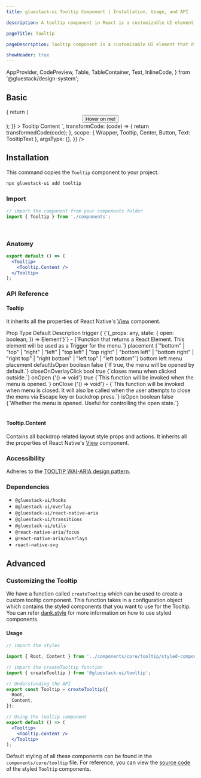 ```yaml
---
title: gluestack-ui Tooltip Component | Installation, Usage, and API

description: A tooltip component in React is a customizable UI element that provides additional info when users interact with it.

pageTitle: Tooltip

pageDescription: Tooltip component is a customizable UI element that displays additional info when users interact with it, enhancing UX.

showHeader: true
---
```



<Meta title="components/Overlay/Tooltip" />

  AppProvider,
  CodePreview,
  Table,
  TableContainer,
  Text,
  InlineCode,
} from '@gluestack/design-system';


## Basic

<AppProvider>
  <CodePreview
    showComponentRenderer={true}
    showArgsController={false}
    metaData={{
      code: ` 
<Tooltip
  placement={"top"}
  trigger={(triggerProps) => {
    return (
      <Center>
        <Button {...triggerProps}>
          <Button.Text>Hover on me!</Button.Text>
        </Button>
      </Center>
    );
  }}
>
  <Tooltip.Content>
    <Text
      sx={{
        color: '$white',
        px: '$0.5',
        py: '$0.5',
        fontSize: 12,
      }}
    >
      Tooltip Content
    </Text>
  </Tooltip.Content>
</Tooltip>
    `,
      transformCode: (code) => {
        return transformedCode(code);
      },
      scope: { Wrapper, Tooltip, Center, Button, Text: TooltipText },
      argsType: {},
    }}
  />
</AppProvider>
<br />

## Installation

This command copies the `Tooltip` component to your project.

```jsx
npx gluestack-ui add tooltip
```

### Import

```jsx
// import the component from your components folder
import { Tooltip } from './components';
```

<br />

### Anatomy

```jsx
export default () => (
  <Tooltip>
    <Tooltip.Content />
  </Tooltip>
);
```

### API Reference

#### Tooltip

It inherits all the properties of React Native's [View](https://reactnative.dev/docs/view#props) component.

<AppProvider>
  <TableContainer>
    <Table>
      <Table.THead>
        <Table.TR>
          <Table.TH>
            <Table.TText>Prop</Table.TText>
          </Table.TH>
          <Table.TH>
            <Table.TText>Type</Table.TText>
          </Table.TH>
          <Table.TH>
            <Table.TText>Default</Table.TText>
          </Table.TH>
          <Table.TH>
            <Table.TText>Description</Table.TText>
          </Table.TH>
        </Table.TR>
      </Table.THead>
      <Table.TBody>
        <Table.TR>
          <Table.TD>
            <Table.TText>
              <InlineCode>trigger</InlineCode>
            </Table.TText>
          </Table.TD>
          <Table.TD>
            <Table.TText>{`{'(_props: any, state: { open: boolean; }) => Element'}`}</Table.TText>
          </Table.TD>
          <Table.TD>
            <Table.TText>-</Table.TText>
          </Table.TD>
          <Table.TD>
            <Table.TText>{`Function that returns a React Element. This element will be used as a Trigger for the menu.`}</Table.TText>
          </Table.TD>
        </Table.TR>
        <Table.TR>
          <Table.TD>
            <Table.TText>
              <InlineCode>placement</InlineCode>
            </Table.TText>
          </Table.TD>
          <Table.TD>
            <Table.TText>{`"bottom" | "top" | "right" | "left" | "top left" | "top right" | "bottom left" | "bottom right" | "right top" | "right bottom" | "left top" | "left bottom"`}</Table.TText>
          </Table.TD>
          <Table.TD>
            <Table.TText>bottom left</Table.TText>
          </Table.TD>
          <Table.TD>
            <Table.TText>menu placement</Table.TText>
          </Table.TD>
        </Table.TR>
        <Table.TR>
          <Table.TD>
            <Table.TText>
              <InlineCode>defaultIsOpen</InlineCode>
            </Table.TText>
          </Table.TD>
          <Table.TD>
            <Table.TText>boolean</Table.TText>
          </Table.TD>
          <Table.TD>
            <Table.TText>false</Table.TText>
          </Table.TD>
          <Table.TD>
            <Table.TText>{`If true, the menu will be opened by default.`}</Table.TText>
          </Table.TD>
        </Table.TR>
        <Table.TR>
          <Table.TD>
            <Table.TText>
              <InlineCode>closeOnOverlayClick</InlineCode>
            </Table.TText>
          </Table.TD>
          <Table.TD>
            <Table.TText>bool</Table.TText>
          </Table.TD>
          <Table.TD>
            <Table.TText>true</Table.TText>
          </Table.TD>
          <Table.TD>
            <Table.TText>{`closes menu when clicked outside.`}</Table.TText>
          </Table.TD>
        </Table.TR>
        <Table.TR>
          <Table.TD>
            <Table.TText>
              <InlineCode>onOpen</InlineCode>
            </Table.TText>
          </Table.TD>
          <Table.TD>
            <Table.TText>{'() => void'}</Table.TText>
          </Table.TD>
          <Table.TD>
            <Table.TText>true</Table.TText>
          </Table.TD>
          <Table.TD>
            <Table.TText>{`This function will be invoked when the menu is opened.`}</Table.TText>
          </Table.TD>
        </Table.TR>
        <Table.TR>
          <Table.TD>
            <Table.TText>
              <InlineCode>onClose</InlineCode>
            </Table.TText>
          </Table.TD>
          <Table.TD>
            <Table.TText>{'() => void'}</Table.TText>
          </Table.TD>
          <Table.TD>
            <Table.TText>-</Table.TText>
          </Table.TD>
          <Table.TD>
            <Table.TText>{`This function will be invoked when menu is closed. It will also be called when the user attempts to close the menu via Escape key or backdrop press.`}</Table.TText>
          </Table.TD>
        </Table.TR>
        <Table.TR>
          <Table.TD>
            <Table.TText>
              <InlineCode>isOpen</InlineCode>
            </Table.TText>
          </Table.TD>
          <Table.TD>
            <Table.TText>boolean</Table.TText>
          </Table.TD>
          <Table.TD>
            <Table.TText>false</Table.TText>
          </Table.TD>
          <Table.TD>
            <Table.TText>{`Whether the menu is opened. Useful for controlling the open state.`}</Table.TText>
          </Table.TD>
        </Table.TR>
      </Table.TBody>
    </Table>
  </TableContainer>
</AppProvider>

#### Tooltip.Content

Contains all backdrop related layout style props and actions.
It inherits all the properties of React Native's [View](https://reactnative.dev/docs/view#props) component.

### Accessibility

Adheres to the [TOOLTIP WAI-ARIA design pattern]('https://www.w3.org/WAI/ARIA/apg/#tooltip').

### Dependencies

- `@gluestack-ui/hooks`
- `@gluestack-ui/overlay`
- `@gluestack-ui/react-native-aria`
- `@gluestack-ui/transitions`
- `@gluestack-ui/utils`
- `@react-native-aria/focus`
- `@react-native-aria/overlays`
- `react-native-svg`

## Advanced

### Customizing the Tooltip

We have a function called `createTooltip` which can be used to create a custom tooltip component. This function takes in a configuration object which contains the styled components that you want to use for the Tooltip. You can refer [dank.style](https://dank.style/) for more information on how to use styled components.

#### Usage

```jsx
// import the styles

import { Root, Content } from '../components/core/tooltip/styled-components';

// import the createTooltip function
import { createTooltip } from '@gluestack-ui/tooltip';

// Understanding the API
export const Tooltip = createTooltip({
  Root,
  Content,
});

// Using the tooltip component
export default () => (
  <Tooltip>
    <Tooltip.content />
  </Tooltip>
);
```

Default styling of all these components can be found in the `components/core/tooltip` file. For reference, you can view the [source code](https://github.com/gluestack/gluestack-ui/blob/development/example/storybook/src/components/Tooltip/index.tsx) of the styled `Tooltip` components.
